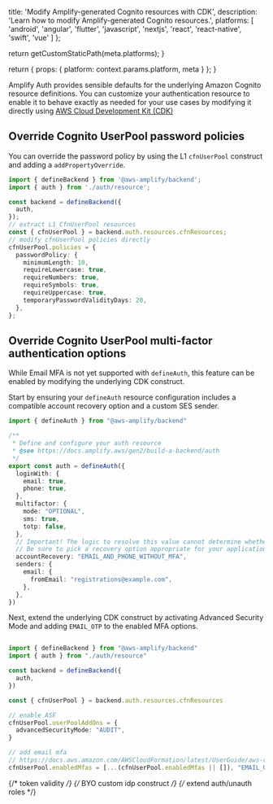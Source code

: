 
  title: 'Modify Amplify-generated Cognito resources with CDK',
  description: 'Learn how to modify Amplify-generated Cognito resources.',
  platforms: [
    'android',
    'angular',
    'flutter',
    'javascript',
    'nextjs',
    'react',
    'react-native',
    'swift',
    'vue'
  ]
};

  return getCustomStaticPath(meta.platforms);
}

  return {
    props: {
      platform: context.params.platform,
      meta
    }
  };
}

Amplify Auth provides sensible defaults for the underlying Amazon Cognito resource definitions. You can customize your authentication resource to enable it to behave exactly as needed for your use cases by modifying it directly using [AWS Cloud Development Kit (CDK)](https://aws.amazon.com/cdk/)

## Override Cognito UserPool password policies

You can override the password policy by using the L1 `cfnUserPool` construct and adding a `addPropertyOverride`.

```ts title="amplify/backend.ts"
import { defineBackend } from '@aws-amplify/backend';
import { auth } from './auth/resource';

const backend = defineBackend({
  auth,
});
// extract L1 CfnUserPool resources
const { cfnUserPool } = backend.auth.resources.cfnResources;
// modify cfnUserPool policies directly
cfnUserPool.policies = {
  passwordPolicy: {
    minimumLength: 10,
    requireLowercase: true,
    requireNumbers: true,
    requireSymbols: true,
    requireUppercase: true,
    temporaryPasswordValidityDays: 20,
  },
};
```

## Override Cognito UserPool multi-factor authentication options
While Email MFA is not yet supported with `defineAuth`, this feature can be enabled by modifying the underlying CDK construct.

Start by ensuring your `defineAuth` resource configuration includes a compatible account recovery option and a custom SES sender.

```ts title="amplify/auth/resource.ts"
import { defineAuth } from "@aws-amplify/backend"

/**
 * Define and configure your auth resource
 * @see https://docs.amplify.aws/gen2/build-a-backend/auth
 */
export const auth = defineAuth({
  loginWith: {
    email: true,
    phone: true,
  },
  multifactor: {
    mode: "OPTIONAL",
    sms: true,
    totp: false,
  },
  // Important! The logic to resolve this value cannot determine whether email mfa is enabled when overriding the resource. 
  // Be sure to pick a recovery option appropriate for your application.
  accountRecovery: "EMAIL_AND_PHONE_WITHOUT_MFA",
  senders: {
    email: {
      fromEmail: "registrations@example.com",
    },
  },
})
```
Next, extend the underlying CDK construct by activating Advanced Security Mode and adding `EMAIL_OTP` to the enabled MFA options.

```ts title="amplify/backend.ts"

import { defineBackend } from "@aws-amplify/backend"
import { auth } from "./auth/resource"

const backend = defineBackend({
  auth,
})

const { cfnUserPool } = backend.auth.resources.cfnResources

// enable ASF
cfnUserPool.userPoolAddOns = {
  advancedSecurityMode: "AUDIT",
}

// add email mfa
// https://docs.aws.amazon.com/AWSCloudFormation/latest/UserGuide/aws-resource-cognito-userpool.html#cfn-cognito-userpool-enabledmfas
cfnUserPool.enabledMfas = [...(cfnUserPool.enabledMfas || []), "EMAIL_OTP"]
```

{/* token validity */}
{/* BYO custom idp construct */}
{/* extend auth/unauth roles */}
